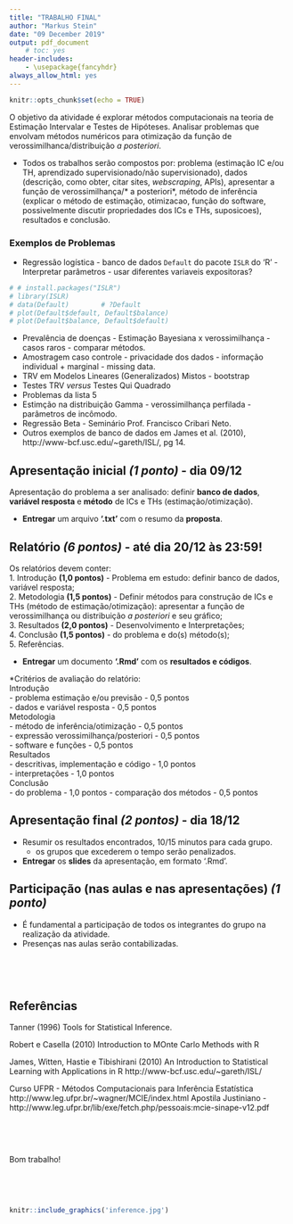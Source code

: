 ```yaml
---
title: "TRABALHO FINAL"
author: "Markus Stein"
date: "09 December 2019"
output: pdf_document
    # toc: yes
header-includes:
    - \usepackage{fancyhdr}
always_allow_html: yes
---
```

\addtolength{\headheight}{1.0cm} 
\pagestyle{fancyplain} 
\rhead{\includegraphics[height=1.5cm]{/cloud/project/aulas/Logo-40-anos-estatistica.png}}
\lhead{\includegraphics[height=1.5cm]{/cloud/project/aulas/logoIME60.jpg}}
\chead{UNIVERSIDADE FEDERAL DO RIO GRANDE DO SUL \\
INSTITUTO DE MATEMÁTICA E ESTATÍSTICA \\
DEPARTAMENTO DE ESTATÍSTICA \\
\vspace{0.3cm}
MAT02026 - INFERÊNCIA B - 2019/1
}
\renewcommand{\headrulewidth}{0pt} 


```r
knitr::opts_chunk$set(echo = TRUE)
```

<!-- lista 3 e 4-->
<!-- bolsa voluntaria, projeto SES, horas complementares + aplicacao real + R world , atraves do NAE? -->

<!-- ## Imagem do livro "An Introduction to Statistical Learning with Applications in R" -->

<!-- ver exemplo eduardo... pensar em outros exemplos... -->

<!-- glossario pesquisar completness: http://glossario.spestatistica.pt/ -->

<!-- teorema da equivalencia... ou Lehmann-Scheffé... não necessita suficiência, garante suficiência, provar! -->

<!-- problemas para trabalho - avaliar computacional e teoria verossimilhanca/posteriori --> 
<!-- todos os trabalhos serao compostos por: problema (estimacao x predicao x previsao...classificacao, aprendizado sup nao sup...), dados (como obter... citar site... webscraping, APIs), metodos (explicar o m[etodo de estimacao... otimizacao?, funcao software?) discutir propriedades, consistencia e eficiaencia dos estimadores...suposicoes, resultados e conclusao. -->

<!-- 1. Modelo de estoque - qual problema similar...pesquisar -->
<!--   - estimacao funcional - comparar com o estimador parametrico -->
<!--   - tenho os codigos -->

<!-- 2. problema dos penalties - clusters de estrela -->
<!--   - estimacao de intensidades de retangulos ou clusters pontuais (estatistica scan) -->
<!--   - tenho os dados -->

<!-- 3. Estimacao da Prevalencia (proporcao) de animais doentes -->
<!--   - estimacao bayesiana (discutir prioris) x estimacao por maxima verossimilhanca -->
<!--   - eduardo tem os dados -->

<!-- 4. Estimacao em dados longitudianais/espaciais -->
<!--   - design-based X model based - amostra complexa X maxima verossimilhanca X bayesiana -->
<!--   - dados longitudinais da dissertacao -->
<!--   - dados espaciais da monografia -->

<!-- 5. Estimacao combinando amostra complexa e census data -->
<!--   - Tese -->
<!--   - SES - obitos fetais e info -->


<!-- 6. Problemas em risco? classificacao? o que eh interessante -->
<!-- regularizacao -->
<!-- james-stein x emv x bayesiana -->
<!-- eficiencia thomas -->


<!-- ???? metodo de otimizacao / teoremas -->
<!-- 7. newral networks? -->

<!-- 8. OTimizacao -- SGD x newthon-raphson x scoring Fisher -->
<!-- EM algorithm....bootstrap... -->

<!-- 9. Teoremas? -->
<!-- Mostrar que o m[etodo Delta funciona? -->

O objetivo da atividade é explorar métodos computacionais na teoria de Estimação Intervalar e Testes de Hipóteses. Analisar problemas que envolvam métodos numéricos para otimização da função de verossimilhanca/distribuição *a posteriori*.

* Todos os trabalhos serão compostos por: problema (estimação IC e/ou TH, aprendizado supervisionado/não supervisionado), dados (descrição, como obter,  citar sites, *webscraping*, APIs), apresentar a função de verossimilhança/* a posteriori*, método de inferência (explicar o método de estimação, otimizacao, função do software, possivelmente discutir propriedades dos ICs e THs, suposicoes), resultados e conclusão.


### Exemplos de Problemas

- Regressão logística - banco de dados `Default` do pacote `ISLR` do 'R' - Interpretar parâmetros - usar diferentes variaveis expositoras?
```r
# # install.packages("ISLR")
# library(ISLR)
# data(Default)        # ?Default
# plot(Default$default, Default$balance)
# plot(Default$balance, Default$default)
```
- Prevalência de doenças - Estimação Bayesiana x verossimilhança - casos raros - comparar métodos.
- Amostragem caso controle - privacidade dos dados - informação individual + marginal - missing data.
- TRV em Modelos Lineares (Generalizados) Mistos - bootstrap
- Testes TRV *versus* Testes Qui Quadrado
- Problemas da lista 5
- Estimção na distribuição Gamma - verossimilhança perfilada - parâmetros de incômodo.
- Regressão Beta - Seminário Prof. Francisco Cribari Neto.
- Outros exemplos de banco de dados em James et al. (2010), http://www-bcf.usc.edu/~gareth/ISL/, pg 14.  


## Apresentação inicial *(1 ponto)* - dia 09/12
Apresentação do problema a ser analisado: definir **banco de dados**, **variável resposta** e **método** de ICs e THs (estimação/otimização).  

- **Entregar** um arquivo **'.txt'** com o resumo da **proposta**.  


 
## Relatório *(6 pontos)* - até dia 20/12 às 23:59!
Os relatórios devem conter:  
1. Introdução **(1,0 pontos)** - Problema em estudo: definir banco de dados, variável resposta;  
2. Metodologia **(1,5 pontos)** - Definir métodos para construção de ICs e THs (método de estimação/otimização): apresentar a função de verossimilhança ou distribuição *a posteriori* e seu gráfico;  
3. Resultados **(2,0 pontos)** - Desenvolvimento e Interpretações;  
4. Conclusão **(1,5 pontos)** - do problema e do(s) método(s);  
5. Referências.

- **Entregar** um documento **'.Rmd'** com os **resultados e códigos**.   

\newpage

*Critérios de avaliação do relatório:  
Introdução  
- problema estimação e/ou previsão - 0,5 pontos  
- dados e variável resposta - 0,5 pontos  
Metodologia   
- método de inferência/otimização - 0,5 pontos  
- expressão verossimilhança/posteriori - 0,5 pontos  
- software e funções - 0,5 pontos  
Resultados  
- descritivas, implementação e código - 1,0 pontos  
- interpretações - 1,0 pontos  
Conclusão  
- do problema - 1,0 pontos 
- comparação dos métodos - 0,5 pontos  


## Apresentação final *(2 pontos)* - dia 18/12
* Resumir os resultados encontrados, 10/15 minutos para cada grupo.
  + os grupos que excederem o tempo serão penalizados.
  
- **Entregar** os **slides** da apresentação, em formato '.Rmd'.  


## Participação (nas aulas e nas apresentações) *(1 ponto)*
* É fundamental a participação de todos os integrantes do grupo na realização da atividade.
- Presenças nas aulas serão contabilizadas.

&nbsp;

&nbsp;


## Referências
<!-- https://www.ncbi.nlm.nih.gov/pmc/articles/PMC4166522/ -->

<!-- https://towardsdatascience.com/a-quick-overview-of-optimization-models-for-machine-learning-and-statistics-38e3a7d13138 -->

Tanner (1996) Tools for Statistical Inference.

Robert e Casella (2010) Introduction to MOnte Carlo Methods with R

James, Witten, Hastie e Tibishirani (2010) An Introduction to Statistical Learning with Applications in R
http://www-bcf.usc.edu/~gareth/ISL/

Curso UFPR - Métodos Computacionais para Inferência Estatística
http://www.leg.ufpr.br/~wagner/MCIE/index.html
Apostila Justiniano - http://www.leg.ufpr.br/lib/exe/fetch.php/pessoais:mcie-sinape-v12.pdf

&nbsp;

&nbsp;

Bom trabalho!

&nbsp;

&nbsp;

```r
knitr::include_graphics('inference.jpg')
```